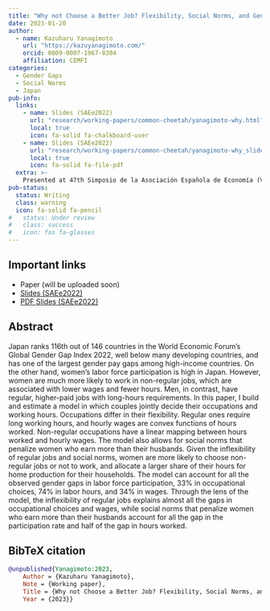 ```yaml
---
title: "Why not Choose a Better Job? Flexibility, Social Norms, and Gender Gaps in Japan"
date: 2023-01-20
author:
  - name: Kazuharu Yanagimoto
    url: "https://kazuyanagimoto.com/"
    orcid: 0009-0007-1967-8304
    affiliation: CEMFI
categories:
  - Gender Gaps
  - Social Norms
  - Japan
pub-info:
  links:
    - name: Slides (SAEe2022)
      url: "research/working-papers/common-cheetah/yanagimoto-why.html"
      local: true
      icon: fa-solid fa-chalkboard-user
    - name: Slides (SAEe2022)
      url: "research/working-papers/common-cheetah/yanagimoto-why_slides.pdf"
      local: true
      icon: fa-solid fa-file-pdf
  extra: >-
    Presented at 47th Simposio de la Asociación Española de Economía (Valencia, December 15-17, 2022)
pub-status: 
  status: Writing
  class: warning
  icon: fa-solid fa-pencil
#   status: Under review
#   class: success
#   icon: fas fa-glasses
---
```


## Important links

- Paper (will be uploaded soon)
- [Slides (SAEe2022)](yanagimoto-why.html)
- [PDF Slides (SAEe2022)](yanagimoto-why_slides.pdf)

## Abstract

Japan ranks 116th out of 146 countries in the World Economic Forum’s Global Gender Gap Index 2022, well below many developing countries, and has one of the largest gender pay gaps among high-income countries. On the other hand, women’s labor force participation is high in Japan. However, women are much more likely to work in non-regular jobs, which are associated with lower wages and fewer hours. Men, in contrast, have regular, higher-paid jobs with long-hours requirements. In this paper, I build and estimate a model in which couples jointly decide their occupations and working hours. Occupations differ in their flexibility. Regular ones require long working hours, and hourly wages are convex functions of hours worked. Non-regular occupations have a linear mapping between hours worked and hourly wages. The model also allows for social norms that penalize women who earn more than their husbands. Given the inflexibility of regular jobs and social norms, women are more likely to choose non-regular jobs or not to work, and allocate a larger share of their hours for home production for their households. The model can account for all the observed gender gaps in labor force participation, 33% in occupational choices, 74% in labor hours, and 34% in wages. Through the lens of the model, the inflexibility of regular jobs explains almost all the gaps in occupational choices and wages, while social norms that penalize women who earn more than their husbands account for all the gap in the participation rate and half of the gap in hours worked.


## BibTeX citation

```bibtex
@unpublished{Yanagimoto:2023,
    Author = {Kazuharu Yanagimoto},
    Note = {Working paper},
    Title = {Why not Choose a Better Job? Flexibility, Social Norms, and Gender Gaps in Japan},
    Year = {2023}}
```
